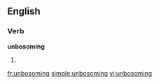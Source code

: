 ==English==

===Verb===
'''unbosoming'''

# {{present participle of|unbosom}}

[[fr:unbosoming]]
[[simple:unbosoming]]
[[vi:unbosoming]]